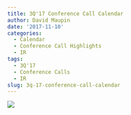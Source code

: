 ```yaml
---
title: 3Q'17 Conference Call Calendar
author: David Maupin
date: '2017-11-10'
categories:
  - Calendar
  - Conference Call Highlights
  - IR
tags:
  - 3Q'17
  - Conference Calls
  - IR
slug: 3q-17-conference-call-calendar
---
```


<img style="center;" src="/img/3q17/Calendar.png">  
